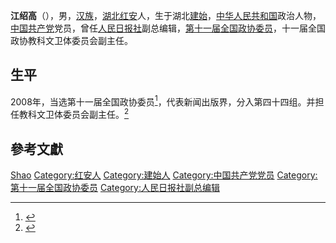 '''江绍高'''（{{bd|1945年|12月|}}），男，[[汉族|汉族]]，[[湖北|湖北]][[红安|红安]]人，生于湖北[[建始县|建始]]，[[中华人民共和国|中华人民共和国]]政治人物，[[中国共产党|中国共产党]]党员，曾任[[人民日报社|人民日报社]]副总编辑，[[第十一届全国政协委员|第十一届全国政协委员]]，十一届全国政协教科文卫体委员会副主任。

== 生平 ==
2008年，当选第十一届全国政协委员<ref>{{cite news|title=第十一届全国政协委员名单|url=http://www.indaa.com.cn/zt/2009qglh/zxzs/200903/t20090303_127573.html|accessdate=2013-04-09|newspaper=新华社北京1月25日电 中国人民政治协商会议第十一届全国委员会委员名单(共2237人，2008年1月25日政协第十届全国委员会常务委员会第二十次会议通过)|date=2008年1月25日|deadurl=yes|archiveurl=https://web.archive.org/web/20130928014403/http://www.indaa.com.cn/zt/2009qglh/zxzs/200903/t20090303_127573.html|archivedate=2013年9月28日}}</ref>，代表新闻出版界，分入第四十四组。并担任教科文卫体委员会副主任。<ref>{{cite news|title=全国政协信息-江绍高|url=http://www.cppcc.gov.cn/CMS/wylibary/showJcwyxtInfoWylibary.action?tabJcwyxt.guid=11W0015030&wytype=wjwy|accessdate=2013-04-11|newspaper=全国政协委员会|archive-date=2019-06-10|archive-url=https://web.archive.org/web/20190610002707/http://www.cppcc.gov.cn/CMS/wylibary/showJcwyxtInfoWylibary.action?tabJcwyxt.guid=11W0015030&wytype=wjwy|dead-url=no}}</ref>

== 參考文獻 ==
{{reflist}}

{{中国政治人物小作品}}

{{Authority control}}
{{DEFAULTSORT:Jiang江}}
[[Category:江姓|Shao]]
[[Category:红安人|Category:红安人]]
[[Category:建始人|Category:建始人]]
[[Category:中国共产党党员|Category:中国共产党党员]]
[[Category:第十一届全国政协委员|Category:第十一届全国政协委员]]
[[Category:人民日报社副总编辑|Category:人民日报社副总编辑]]